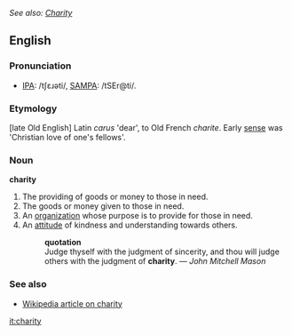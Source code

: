 ''See also: [[Charity]]''
==English==

===Pronunciation===
* [[w:IPA_chart_for_English|IPA]]: /tʃɛɹəti/, [[w:SAMPA/English|SAMPA]]: /tSEr@ti/.

===Etymology===
[late Old English] Latin ''carus'' 'dear', to Old French ''charite''. Early [[sense]] was 'Christian love of one's fellows'.

===Noun===
'''charity'''
# The providing of goods or money to those in need.
# The goods or money given to those in need.
# An [[organization]] whose purpose is to provide for those in need.
# An [[attitude]] of kindness and understanding towards others.
#:'''quotation'''
#: Judge thyself with the judgment of sincerity, and thou will judge others with the judgment of '''charity'''. &mdash; ''John Mitchell Mason''

===See also===
*[[w:charity|Wikipedia article on charity]]

[[it:charity]]